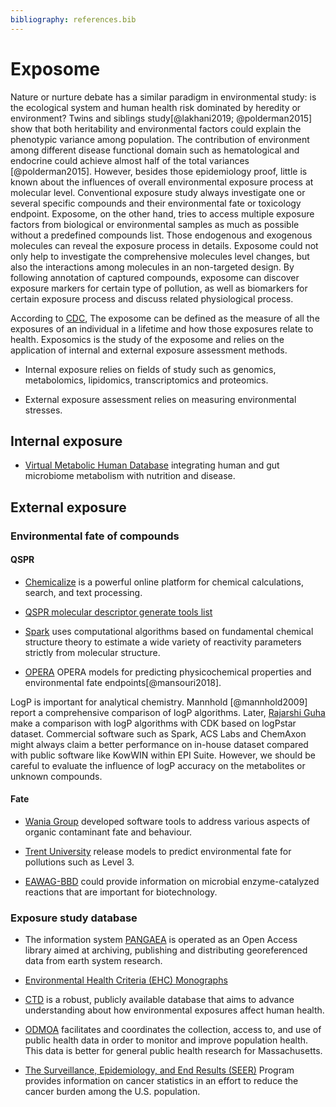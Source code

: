 ```yaml
---
bibliography: references.bib
---
```


# Exposome

Nature or nurture debate has a similar paradigm in environmental study: is the ecological system and human health risk dominated by heredity or environment? Twins and siblings study[@lakhani2019; @polderman2015] show that both heritability and environmental factors could explain the phenotypic variance among population. The contribution of environment among different disease functional domain such as hematological and endocrine could achieve almost half of the total variances [@polderman2015]. However, besides those epidemiology proof, little is known about the influences of overall environmental exposure process at molecular level. Conventional exposure study always investigate one or several specific compounds and their environmental fate or toxicology endpoint. Exposome, on the other hand, tries to access multiple exposure factors from biological or environmental samples as much as possible without a predefined compounds list. Those endogenous and exogenous molecules can reveal the exposure process in details. Exposome could not only help to investigate the comprehensive molecules level changes, but also the interactions among molecules in an non-targeted design. By following annotation of captured compounds, exposome can discover exposure markers for certain type of pollution, as well as biomarkers for certain exposure process and discuss related physiological process.

According to [CDC](https://www.cdc.gov/niosh/topics/exposome/default.html), The exposome can be defined as the measure of all the exposures of an individual in a lifetime and how those exposures relate to health. Exposomics is the study of the exposome and relies on the application of internal and external exposure assessment methods.

-   Internal exposure relies on fields of study such as genomics, metabolomics, lipidomics, transcriptomics and proteomics.

-   External exposure assessment relies on measuring environmental stresses.

## Internal exposure

-   [Virtual Metabolic Human Database](https://www.vmh.life/) integrating human and gut microbiome metabolism with nutrition and disease.

## External exposure

### Environmental fate of compounds

#### QSPR

-   [Chemicalize](https://chemicalize.com/) is a powerful online platform for chemical calculations, search, and text processing.

-   [QSPR molecular descriptor generate tools list](http://www.moleculardescriptors.eu/resources/resources.htm)

-   [Spark](http://www.archemcalc.com/sparc.html) uses computational algorithms based on fundamental chemical structure theory to estimate a wide variety of reactivity parameters strictly from molecular structure.

-   [OPERA](https://jcheminf.biomedcentral.com/articles/10.1186/s13321-018-0263-1) OPERA models for predicting physicochemical properties and environmental fate endpoints[@mansouri2018].

LogP is important for analytical chemistry. Mannhold [@mannhold2009] report a comprehensive comparison of logP algorithms. Later, [Rajarshi Guha](http://blog.rguha.net/?p=896) make a comparison with logP algorithms with CDK based on logPstar dataset. Commercial software such as Spark, ACS Labs and ChemAxon might always claim a better performance on in-house dataset compared with public software like KowWIN within EPI Suite. However, we should be careful to evaluate the influence of logP accuracy on the metabolites or unknown compounds.

#### Fate

-   [Wania Group](https://www.utsc.utoronto.ca/labs/wania/downloads/) developed software tools to address various aspects of organic contaminant fate and behaviour.

-   [Trent University](http://www.trentu.ca/academic/aminss/envmodel/models/models.html) release models to predict environmental fate for pollutions such as Level 3.

-   [EAWAG-BBD](http://eawag-bbd.ethz.ch/index.html) could provide information on microbial enzyme-catalyzed reactions that are important for biotechnology.

### Exposure study database

-   The information system [PANGAEA](https://www.pangaea.de) is operated as an Open Access library aimed at archiving, publishing and distributing georeferenced data from earth system research.

-   [Environmental Health Criteria (EHC) Monographs](http://www.inchem.org/pages/ehc.html)

-   [CTD](http://ctdbase.org/) is a robust, publicly available database that aims to advance understanding about how environmental exposures affect human health.

-   [ODMOA](https://www.mass.gov/orgs/office-of-data-management-and-outcomes-assessment) facilitates and coordinates the collection, access to, and use of public health data in order to monitor and improve population health. This data is better for general public health research for Massachusetts.

-   [The Surveillance, Epidemiology, and End Results (SEER)](https://seer.cancer.gov/) Program provides information on cancer statistics in an effort to reduce the cancer burden among the U.S. population.
